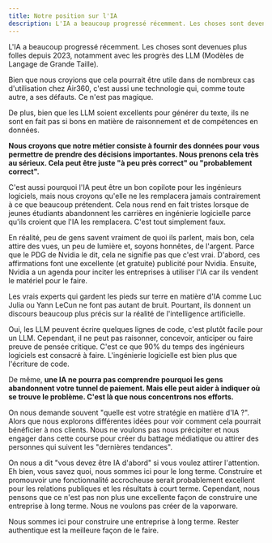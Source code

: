 ```yaml
---
title: Notre position sur l'IA
description: L'IA a beaucoup progressé récemment. Les choses sont devenues plus folles depuis 2023, notamment avec les progrès des LLM (Modèles de Langage de Grande Taille). Bien que nous croyions que cela pourrait être utile dans de nombreux cas d'utilisation chez Air360, c'est aussi une technologie qui, comme toute autre, a ses défauts. Ce n'est pas magique.
---
```


L'IA a beaucoup progressé récemment.
Les choses sont devenues plus folles depuis 2023, notamment avec les progrès des LLM (Modèles de Langage de Grande Taille).

Bien que nous croyions que cela pourrait être utile dans de nombreux cas d'utilisation chez Air360, c'est aussi une technologie qui, comme toute autre, a ses défauts.
Ce n'est pas magique.

De plus, bien que les LLM soient excellents pour générer du texte, ils ne sont en fait pas si bons en matière de raisonnement et de compétences en données.

<b>Nous croyons que notre métier consiste à fournir des données pour vous permettre de prendre des décisions importantes.
Nous prenons cela très au sérieux. Cela peut être juste "à peu près correct" ou "probablement correct".</b>

C'est aussi pourquoi l'IA peut être un bon copilote pour les ingénieurs logiciels, mais nous croyons qu'elle ne les remplacera jamais contrairement à ce que beaucoup prétendent.
Cela nous rend en fait tristes lorsque de jeunes étudiants abandonnent les carrières en ingénierie logicielle parce qu'ils croient que l'IA les remplacera.
C'est tout simplement faux.

En réalité, peu de gens savent vraiment de quoi ils parlent, mais bon, cela attire des vues, un peu de lumière et, soyons honnêtes, de l'argent.
Parce que le PDG de Nvidia le dit, cela ne signifie pas que c'est vrai. D'abord, ces affirmations font une excellente (et gratuite) publicité pour Nvidia.
Ensuite, Nvidia a un agenda pour inciter les entreprises à utiliser l'IA car ils vendent le matériel pour le faire.

Les vrais experts qui gardent les pieds sur terre en matière d'IA comme Luc Julia ou Yann LeCun ne font pas autant de bruit.
Pourtant, ils donnent un discours beaucoup plus précis sur la réalité de l'intelligence artificielle.

Oui, les LLM peuvent écrire quelques lignes de code, c'est plutôt facile pour un LLM.
Cependant, il ne peut pas raisonner, concevoir, anticiper ou faire preuve de pensée critique.
C'est ce que 90% du temps des ingénieurs logiciels est consacré à faire.
L'ingénierie logicielle est bien plus que l'écriture de code.

De même, <b>une IA ne pourra pas comprendre pourquoi les gens abandonnent votre tunnel de paiement.
Mais elle peut aider à indiquer où se trouve le problème. C'est là que nous concentrons nos efforts.</b>

On nous demande souvent "quelle est votre stratégie en matière d'IA ?".
Alors que nous explorons différentes idées pour voir comment cela pourrait bénéficier à nos clients.
Nous ne voulons pas nous précipiter et nous engager dans cette course pour créer du battage médiatique ou attirer des personnes qui suivent les "dernières tendances".

On nous a dit "vous devez être IA d'abord" si vous voulez attirer l'attention.
Eh bien, vous savez quoi, nous sommes ici pour le long terme.
Construire et promouvoir une fonctionnalité accrocheuse serait probablement excellent pour les relations publiques et les résultats à court terme.
Cependant, nous pensons que ce n'est pas non plus une excellente façon de construire une entreprise à long terme.
Nous ne voulons pas créer de la vaporware.

Nous sommes ici pour construire une entreprise à long terme.
Rester authentique est la meilleure façon de le faire.
